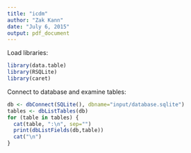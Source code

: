 ```yaml
---
title: "icdm"
author: "Zak Kann"
date: "July 6, 2015"
output: pdf_document
---
```


Load libraries:
``` r
library(data.table)
library(RSQLite)
library(caret)
```


Connect to database and examine tables:
```r
db <- dbConnect(SQLite(), dbname="input/database.sqlite")
tables <- dbListTables(db)
for (table in tables) {
  cat(table, ":\n", sep="")
  print(dbListFields(db,table))
  cat("\n")
}

```
